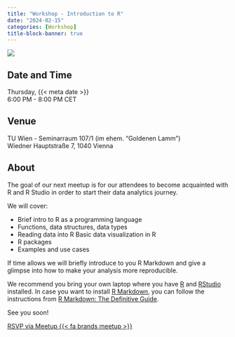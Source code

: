 ```yaml
---
title: "Workshop - Introduction to R"
date: "2024-02-15"
categories: [Workshop]
title-block-banner: true
---
```


![](202402.avif){fig-alt="Flyer for the R-Ladies Vienna February 2024 event. All information described is available in the main text below."}

## Date and Time

Thursday, {{< meta date >}}  
6:00 PM - 8:00 PM CET

## Venue

TU Wien - Seminarraum 107/1 (im ehem. "Goldenen Lamm")  
Wiedner Hauptstraße 7, 1040 Vienna

## About

The goal of our next meetup is for our attendees to become acquainted with R and R Studio in order to start their data analytics journey.

We will cover:

-   Brief intro to R as a programming language
-   Functions, data structures, data types
-   Reading data into R Basic data visualization in R
-   R packages
-   Examples and use cases

If time allows we will briefly introduce to you R Markdown and give a glimpse into how to make your analysis more reproducible.

We recommend you bring your own laptop where you have [R](https://cran.r-project.org/) and [RStudio](https://www.rstudio.com/products/rstudio/download/) installed. In case you want to install [R Markdown](https://rmarkdown.rstudio.com), you can follow the instructions from [R Markdown: The Definitive Guide](https://bookdown.org/yihui/rmarkdown/installation.html).

See you soon!

[RSVP via Meetup {{< fa brands meetup >}}](https://www.meetup.com/rladies-vienna/events/298773410){.btn .btn-outline-primary .rsvp}
